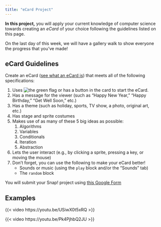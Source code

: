 ```yaml
---
title: "eCard Project"
---
```


::: learn

<strong>In this project,</strong> you will apply your current knowledge of computer science towards creating an <em>eCard</em> of your choice following the guidelines listed on this page.

On the last day of this week, we will have a gallery walk to show everyone the progress that you've made!

:::

## eCard Guidelines

Create an eCard ([see what an eCard is](https://en.wikipedia.org/wiki/E-card)) that meets all of the following specifications:

(@) Uses ![the green flag](/img/sys/button-green-flag.png) or has a button in the card to start the eCard.
(@) Has a message for the viewer (such as "Happy New Year," "Happy Birthday," "Get Well Soon," etc.)
(@) Has a theme (such as holiday, sports, TV show, a photo, original art, etc.)
(@) Has stage and sprite costumes
(@) Makes use of as many of these 5 big ideas as possible:
    1. Algorithms
    2. Variables
    3. Conditionals
    4. Iteration
    5. Abstraction
(@) Lets the user interact (e.g., by clicking a sprite, pressing a key, or moving the mouse)
(@) Don't forget, you can use the following to make your eCard better!
    - Sounds or music (using the `play` block and/or the "Sounds" tab) 
    - The `random` block

::: callout-important

You will submit your Snap<en>!</em> project using [this Google Form](https://docs.google.com/forms/d/e/1FAIpQLSdQz0pb5MNfuWqP7IxFnf4mpXfxPF1SgjQ7y5Rk91wnQG3T7Q/viewform?usp=sf_link)

:::

## Examples

{{< video https://youtu.be/USiwX0t5xRQ >}}

{{< video https://youtu.be/Pk4PjhbQ2JU >}}

